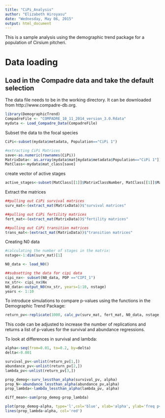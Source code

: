 ```yaml
---
title: "CiPi_Analysis"
author: "Elizabeth Hiroyasu"
date: "Wednesday, May 06, 2015"
output: html_document
---
```


This is a sample analysis using the demographic trend package for a population of Cirsium pitcheri.

# Data loading
## Load in the Compadre data and take the default selection
The data file needs to be in the working directory. It can be downloaded from http://www.compadre-db.org.


```r
library(DemographicTrend)
CompadreFile <- "COMPADRE_10_11_2014_version_3.0.Rdata"
mydata <- Load_Compadre_Data(CompadreFile)
```


Subset the data to the focal species
```r
CiPi<-subset(mydata$metadata, Population=="CiPi 1")

#extracting CiPi Matrices
save<-as.numeric(rownames(CiPi))
MatrixData<- as.array(mydata$mat[mydata$metadata$Population=="CiPi 1"])
MatClass<-mydata$mat_class[save]
```

create vector of active stages
```r
active_stages<-subset(MatClass[[1]]$MatrixClassNumber, MatClass[[1]]$MatrixClassOrganized=='active')
```


Extract the matrices
```r
##pulling out CiPi survival matrices
surv_mat<-(extract_mat(MatrixData))$"survival matrices"

##pulling out CiPi fertility matrices
fert_mat<-(extract_mat(MatrixData))$"fertility matrices"

##pulling out CiPi transition matrices
trans_mat<-(extract_mat(MatrixData))$"transition matrices"
```


Creating N0 data
```r
#calculating the number of stages in the matrix:
nstage<-1:dim(surv_mat)[1]

N0_data <- load_N0()

##subsetting the data for cipi data
cipi_nx<- subset(N0_data, POP =="CIPI_1")
nx_str<- cipi_nx$Nx
N0_data<-output_N0(nx_str, years=1:10, nstage)
years <- 1:10
```

To introduce simulations to compare p-values using the functions in the Demographic Trend Package:
```r
return_pv<-replicate(1000, calc_pv(surv_mat, fert_mat, N0_data, nstage, years=1:10, stage2mod=1:3, beta=0.01))

```
This code can be adjusted to increase the number of replications and returns a list of p-values for the survival and abundance regressions.

To look at differences in survival and lambda:
```r
alpha<-seq(from=0.01, to=0.2, by=delta)
delta<-0.001

survival_pv<-unlist(return_pv[1,])
abundance_pv<-unlist(return_pv[2,])
lambda_pv<-unlist(return_pv[3,])

prop_demog<-surv_lessthan_alpha(survival_pv, alpha)
prop_N<-abundance_lessthan_alpha(abundance_pv,alpha)
prop_lambda<-lambda_lessthan_alpha(lambda_pv, alpha)

diff_mean<-sum(prop_demog-prop_lambda)
```

```r
plot(prop_demog~alpha, type='l',col='blue', xlab='alpha', ylab='freq p<alpha', main='Frequency p is less than alpha')
lines(prop_lambda~alpha, col='red')
```
